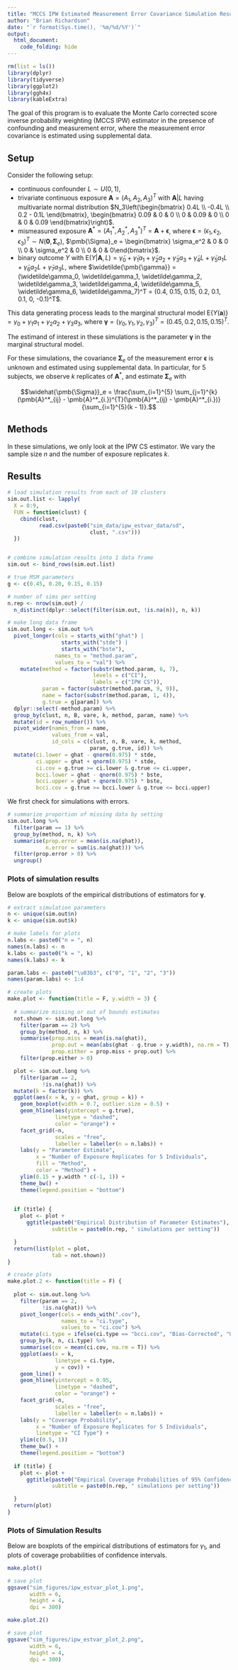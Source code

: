 ```yaml
---
title: "MCCS IPW Estimated Measurement Error Covariance Simulation Results"
author: "Brian Richardson"
date: "`r format(Sys.time(), '%m/%d/%Y')`"
output:
  html_document:
    code_folding: hide
---
```


```r

rm(list = ls())
library(dplyr)
library(tidyverse)
library(ggplot2)
library(ggh4x)
library(kableExtra)

```

The goal of this program is to evaluate the Monte Carlo corrected score inverse probability weighting (MCCS IPW) estimator in the presence of confounding and measurement error, where the measurement error covariance is estimated using supplemental data.

## Setup

Consider the following setup:

* continuous confounder $L \sim U(0, 1)$,
* trivariate continuous exposure $\pmb{A} = (A_1, A_2, A_3)^T$ with $\pmb{A}|L$ having multivariate normal distribution $N_3\left(\begin{bmatrix} 0.4L \\ -0.4L \\ 0.2 - 0.1L \end{bmatrix}, \begin{bmatrix} 0.09 & 0 & 0 \\ 0 & 0.09 & 0 \\ 0 & 0 & 0.09 \end{bmatrix}\right)$. 
* mismeasured exposure $\pmb{A}^* = (A^*_1, A^*_2,  A^*_3)^T = \pmb{A} + \pmb{\epsilon}$, where $\pmb{\epsilon} = (\epsilon_1, \epsilon_2, \epsilon_3)^T \sim N(\pmb{0}, \pmb{\Sigma}_e)$, $\pmb{\Sigma}_e = \begin{bmatrix} \sigma_e^2 & 0 & 0 \\ 0 & \sigma_e^2 & 0 \\ 0 & 0 & 0\end{bmatrix}$.
* binary outcome $Y$ with $\textrm{E}(Y|\pmb{A},L) =  \widetilde\gamma_0 + \widetilde\gamma_1 a_1 + \widetilde\gamma_2 a_2 + \widetilde\gamma_3 a_3 + \widetilde\gamma_4L + \widetilde\gamma_5 a_1L + \widetilde\gamma_6 a_2L + \widetilde\gamma_7 a_3L$, where $\widetilde{\pmb{\gamma}} = (\widetilde\gamma_0, \widetilde\gamma_1, \widetilde\gamma_2, \widetilde\gamma_3, \widetilde\gamma_4, \widetilde\gamma_5, \widetilde\gamma_6, \widetilde\gamma_7)^T = (0.4, 0.15, 0.15, 0.2, 0.1, 0.1, 0, -0.1)^T$.

This data generating process leads to the marginal structural model
$\textrm{E}\{Y(\pmb{a})\} = \gamma_0 + \gamma_1 a_1 + \gamma_2 a_2 + \gamma_3 a_3$, where $\pmb{\gamma} = (\gamma_0, \gamma_1, \gamma_2, \gamma_3)^T = (0.45, 0.2, 0.15, 0.15)^T$.

The estimand of interest in these simulations is the parameter $\pmb{\gamma}$ in the marginal structural model.

For these simulations, the covariance $\pmb{\Sigma}_e$ of the measurement error $\pmb{\epsilon}$ is unknown and estimated using supplemental data. In particular, for $5$ subjects, we observe $k$ replicates of $\pmb{A}^*$, and estimate $\pmb{\Sigma}_e$ with

$$\widehat{\pmb{\Sigma}}_e = \frac{\sum_{i=1}^{5} \sum_{j=1}^{k} (\pmb{A}^*_{ij} - \pmb{A}^*_{i.})^{T}(\pmb{A}^*_{ij} - \pmb{A}^*_{i.})}{\sum_{i=1}^{5}(k - 1)}.$$

## Methods

In these simulations, we only look at the IPW CS estimator. We vary the sample size $n$ and the number of exposure replicates $k$.

## Results

```r

# load simulation results from each of 10 clusters
sim.out.list <- lapply(
  X = 0:9,
  FUN = function(clust) {
    cbind(clust,
          read.csv(paste0("sim_data/ipw_estvar_data/sd",
                          clust, ".csv")))
  })


# combine simulation results into 1 data frame
sim.out <- bind_rows(sim.out.list)

# true MSM parameters
g <- c(0.45, 0.20, 0.15, 0.15)

# number of sims per setting
n.rep <- nrow(sim.out) /
  n_distinct(dplyr::select(filter(sim.out, !is.na(n)), n, k))

# make long data frame
sim.out.long <- sim.out %>% 
  pivot_longer(cols = starts_with("ghat") |
                 starts_with("stde") |
                 starts_with("bste"), 
               names_to = "method.param",
               values_to = "val") %>% 
    mutate(method = factor(substr(method.param, 6, 7),
                           levels = c("CI"),
                           labels = c("IPW CS")),
           param = factor(substr(method.param, 9, 9)),
           name = factor(substr(method.param, 1, 4)),
           g.true = g[param]) %>% 
  dplyr::select(-method.param) %>% 
  group_by(clust, n, B, vare, k, method, param, name) %>% 
  mutate(id = row_number()) %>% 
  pivot_wider(names_from = name,
              values_from = val,
              id_cols = c(clust, n, B, vare, k, method,
                          param, g.true, id)) %>% 
  mutate(ci.lower = ghat - qnorm(0.975) * stde,
         ci.upper = ghat + qnorm(0.975) * stde,
         ci.cov = g.true >= ci.lower & g.true <= ci.upper,
         bcci.lower = ghat - qnorm(0.975) * bste,
         bcci.upper = ghat + qnorm(0.975) * bste,
         bcci.cov = g.true >= bcci.lower & g.true <= bcci.upper)

```

We first check for simulations with errors.

```r

# summarize proportion of missing data by setting
sim.out.long %>% 
  filter(param == 1) %>% 
  group_by(method, n, k) %>% 
  summarise(prop.error = mean(is.na(ghat)),
            n.error = sum(is.na(ghat))) %>% 
  filter(prop.error > 0) %>% 
  ungroup()

```

### Plots of simulation results

Below are boxplots of the empirical distributions of estimators for $\pmb{\gamma}$.

```r

# extract simulation parameters
n <- unique(sim.out$n)
k <- unique(sim.out$k)

# make labels for plots
n.labs <- paste0("n = ", n)
names(n.labs) <- n
k.labs <- paste0("k = ", k)
names(k.labs) <- k

param.labs <- paste0("\u03b3", c("0", "1", "2", "3"))
names(param.labs) <- 1:4

```

```r

# create plots
make.plot <- function(title = F, y.width = 3) {
  
  # summarize missing or out of bounds estimates
  not.shown <- sim.out.long %>%
    filter(param == 2) %>%
    group_by(method, n, k) %>% 
    summarise(prop.miss = mean(is.na(ghat)),
              prop.out = mean(abs(ghat - g.true > y.width), na.rm = T),
              prop.either = prop.miss + prop.out) %>% 
    filter(prop.either > 0)

  plot <- sim.out.long %>%
    filter(param == 2,
           !is.na(ghat)) %>% 
  mutate(k = factor(k)) %>% 
  ggplot(aes(x = k, y = ghat, group = k)) +
    geom_boxplot(width = 0.7, outlier.size = 0.5) +
    geom_hline(aes(yintercept = g.true),
               linetype = "dashed",
               color = "orange") +
    facet_grid(~n, 
               scales = "free", 
               labeller = labeller(n = n.labs)) +
    labs(y = "Parameter Estimate",
         x = "Number of Exposure Replicates for 5 Individuals",
         fill = "Method",
         color = "Method") +
    ylim(0.15 + y.width * c(-1, 1)) +
    theme_bw() +
    theme(legend.position = "bottom")

  
  if (title) {
    plot <- plot +
      ggtitle(paste0("Empirical Distribution of Parameter Estimates"),
              subtitle = paste0(n.rep, " simulations per setting"))

  }
  return(list(plot = plot,
              tab = not.shown))
}

```

```r

# create plots
make.plot.2 <- function(title = F) {
  
  plot <- sim.out.long %>% 
    filter(param == 2,
           !is.na(ghat)) %>%
    pivot_longer(cols = ends_with(".cov"), 
                 names_to = "ci.type",
                 values_to = "ci.cov") %>% 
    mutate(ci.type = ifelse(ci.type == "bcci.cov", "Bias-Corrected", "Uncorrected")) %>% 
    group_by(k, n, ci.type) %>% 
    summarise(cov = mean(ci.cov, na.rm = T)) %>% 
    ggplot(aes(x = k,
               linetype = ci.type,
               y = cov)) +
    geom_line() +
    geom_hline(yintercept = 0.95,
               linetype = "dashed",
               color = "orange") +
    facet_grid(~n,
               scales = "free", 
               labeller = labeller(n = n.labs)) +
    labs(y = "Coverage Probability",
         x = "Number of Exposure Replicates for 5 Individuals",
         linetype = "CI Type") +
    ylim(c(0.5, 1))
    theme_bw() +
    theme(legend.position = "bottom")
  
  if (title) {
    plot <- plot +
      ggtitle(paste0("Empirical Coverage Probabilities of 95% Confidence Intervals"),
              subtitle = paste0(n.rep, " simulations per setting"))

  }
  return(plot)
}

```


### Plots of Simulation Results

Below are boxplots of the empirical distributions of estimators for $\gamma_1$, and plots of coverage probabilities of confidence intervals.

```r

make.plot()

# save plot
ggsave("sim_figures/ipw_estvar_plot_1.png",
       width = 6,
       height = 4,
       dpi = 300)

```

```r

make.plot.2()

# save plot
ggsave("sim_figures/ipw_estvar_plot_2.png",
       width = 6,
       height = 4,
       dpi = 300)

```

